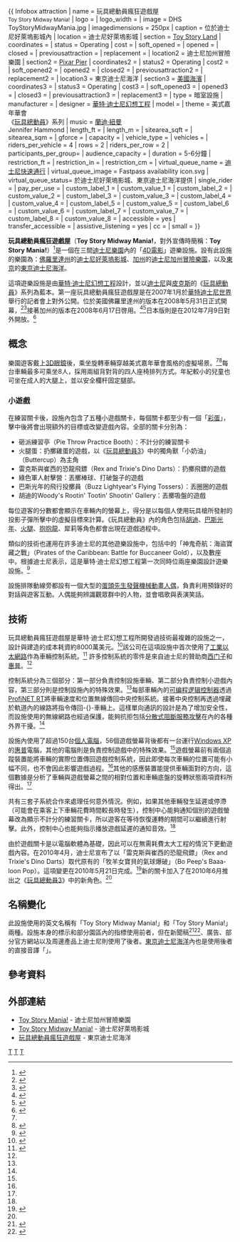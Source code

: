 {{noteTA
| G1=IT
| 1=zh-hans: 玩具总动员; zh-hk: 反斗奇兵; zh-tw: 玩具總動員;
| 2=zh-hans:皮克斯; zh-hk: 彼思; zh-tw: 皮克斯;
| 3=zh-hans: 蛋头; zh-hk: 薯蛋頭; zh-tw: 蛋頭;
}}
{{ Infobox attraction
<!--GLOBAL STATISTICS-->
| name                = 玩具總動員瘋狂遊戲屋<br><small>Toy Story Midway Mania!</small>
| logo                = 
| logo_width          =
| image               = DHS ToyStoryMidwayMania.jpg
| imagedimensions     = 250px
| caption             = 位於迪士尼好萊塢影城內
<!--INDIVIDUAL PARK STATISTICS-->
| location            = 迪士尼好萊塢影城
| section             = [[迪士尼好萊塢影城#Pixar_Place|Toy Story Land]]
| coordinates         = <!--Use {{Coord|display=inline}}-->
| status              = Operating
| cost                = 
| soft_opened         = 
| opened              = {{Start date|2008|5|31}}
| closed              = 
| previousattraction  = <!--If there is an appropriate article, this should be linked.-->
| replacement         = <!--If there is an appropriate article, this should be linked.-->
| location2           = 迪士尼加州冒險樂園
| section2            = [[迪士尼加州冒險樂園#Paradise_Pier|Pixar Pier]]
| coordinates2        = <!--Use {{Coord|display=inline}}-->
| status2             = Operating
| cost2               = 
| soft_opened2        = 
| opened2             = {{Start date|2008|6|17}}
| closed2             =  
| previousattraction2 = <!--If there is an appropriate article, this should be linked.-->
| replacement2        = <!--If there is an appropriate article, this should be linked.-->
| location3           = 東京迪士尼海洋
| section3            = [[美國海濱_(東京迪士尼樂園)|美國海濱]]
| coordinates3        = <!--Use {{Coord|display=inline}}-->
| status3             = Operating
| cost3               = 
| soft_opened3        = 
| opened3             = {{Start date|2012|7|9}}
| closed3             = 
| previousattraction3 = <!--If there is an appropriate article, this should be linked.-->
| replacement3        = <!--If there is an appropriate article, this should be linked.-->
<!--GENERAL STATISTICS-->
| type                = 暗室設施
| manufacturer        = <!--Must not be linked.-->
| designer            = [[華特·迪士尼幻想工程|華特·迪士尼幻想工程]]
| model               = 
| theme               = 美式嘉年華會<br>《[[玩具總動員|玩具總動員]]》系列
| music               = [[蘭迪·紐曼|蘭迪·紐曼]]<br>Jennifer Hammond
| length_ft           = <!--Must be expressed in feet and may contain only numeric characters.-->
| length_m            = <!--Must be expressed in metres and may contain only numeric characters.-->
| sitearea_sqft       = <!--Must be expressed in square feet and may contain only numeric characters.-->
| sitearea_sqm        = <!--Must be expressed in square metres and may contain only numeric characters.-->
| gforce              = 
| capacity            = 
<!--Use only one of vehicles, rows, participants, or audience-->
| vehicle_type        = 
| vehicles            = 
| riders_per_vehicle  = 4
| rows                = 2
| riders_per_row      = 2
| participants_per_group= <!--Only use if neither rows or vehicles is applicable.-->
| audience_capacity   = <!--For shows-->
| duration            = 5-6分鐘
| restriction_ft      = <!--Must be expressed in feet and may contain only numeric characters.-->
| restriction_in      = <!--Must be expressed in inches and may contain only numeric characters.-->
| restriction_cm      = <!--Must be expressed in centimetres and may contain only numeric characters.-->
| virtual_queue_name  = [[迪士尼快速通行|迪士尼快速通行]]
| virtual_queue_image = Fastpass availability icon.svg
| virtual_queue_status= 於迪士尼好萊塢影城、東京迪士尼海洋提供
| single_rider        = <!--Must be "available" if available.-->
| pay_per_use         = <!--Must be "available" if available.-->
| custom_label_1      = 
| custom_value_1      = 
| custom_label_2      = 
| custom_value_2      = 
| custom_label_3      = 
| custom_value_3      = 
| custom_label_4      = 
| custom_value_4      = 
| custom_label_5      = 
| custom_value_5      = 
| custom_label_6      = 
| custom_value_6      = 
| custom_label_7      = 
| custom_value_7      = 
| custom_label_8      = 
| custom_value_8      = 
| accessible          = yes
| transfer_accessible = 
| assistive_listening = yes
| cc                  = 
| small               = <!--Must be "yes" to collapse location sections by default-->
}}

'''玩具總動員瘋狂遊戲屋'''（'''Toy Story Midway Mania!'''，對外宣傳時簡稱：'''Toy Story Mania!'''）<ref>{{cite web|title=Toy Story Mania! Disneyland Resort TV Commercial|url=http://darkbeer.smugmug.com/gallery/5003333_bqo6i#300077022_eHKx4|publisher=SmugMug|accessdate=June 3, 2008|author=Darkbeer|date=May 23, 2008|archive-date=2012-02-13|archive-url=https://web.archive.org/web/20120213110813/http://darkbeer.smugmug.com/gallery/5003333_bqo6i#300077022_eHKx4|dead-url=no}}</ref>是一個在三間[[華特迪士尼樂園及度假區|迪士尼樂園]]內的「[[4D電影|4D電影]]」遊樂設施。設有此設施的樂園為：[[佛羅里達州|佛羅里達州]]的[[迪士尼好萊塢影城|迪士尼好萊塢影城]]、[[加州|加州]]的[[迪士尼加州冒險樂園|迪士尼加州冒險樂園]]，以及[[東京|東京]]的[[東京迪士尼海洋|東京迪士尼海洋]]。

這項遊樂設施是由[[華特·迪士尼幻想工程|華特·迪士尼幻想工程]]設計，並以[[华特迪士尼影片|迪士尼]]與[[皮克斯动画工作室|皮克斯]]的《[[玩具總動員|玩具總動員]]》系列為藍本。第一座玩具總動員瘋狂遊戲屋是在2007年1月於[[華特迪士尼世界|華特迪士尼世界]]舉行的記者會上對外公開。位於美國佛羅里達州的版本在2008年5月31日正式開幕，<ref>{{cite news|last=Bevil|first=Dewayne|title=Orlando theme-park goers preview Toy Story Mania|url=http://www.orlandosentinel.com/business/custom/tourism/orl-toystory1108may11,0,5407682.story|accessdate=May 12, 2008|newspaper=Orlando Sentinel|date=May 11, 2008|archive-date=2011-06-29|archive-url=https://web.archive.org/web/20110629150516/http://www.orlandosentinel.com/business/custom/tourism/orl-toystory1108may11,0,5407682.story|dead-url=no}}</ref><ref>{{cite news|last=Bevil|first=Dewayne|title=Toy Story Mania to surge in "late May" at Disney’s Hollywood Studios|url=http://blogs.orlandosentinel.com/features_orlando/2008/03/toy-story-man-1.html|accessdate=March 19, 2008|newspaper=Orlando Sentinel|date=March 17, 2008|archive-date=2008-03-20|archive-url=https://web.archive.org/web/20080320235350/http://blogs.orlandosentinel.com/features_orlando/2008/03/toy-story-man-1.html|dead-url=no}}</ref>接著加州的版本在2008年6月17日啓用。<ref>{{cite web|title=Spring Into Summer Mania with New Vacation Package Offerings from Disneyland Resort|url=http://www.disneylandnews.com/article_display.cfm?article_id=285|publisher=Disneyland Resort Newsroom|accessdate=April 27, 2008|archiveurl=https://web.archive.org/web/20080420070223/http://www.disneylandnews.com/article_display.cfm?article_id=285|archivedate=2008年4月20日|date=April 14, 2008|deadurl=yes}}</ref><ref>{{cite news|last=Tully|first=Sarah|title=Shoot 'em Disney ride gets sneak peek|url=http://www.ocregister.com/news/ride-77333-games-disney.html|newspaper=The Orange County Register|accessdate=March 19, 2008|date=March 18, 2008|archive-date=2012-10-18|archive-url=https://web.archive.org/web/20121018082449/http://www.ocregister.com/news/ride-77333-games-disney.html|dead-url=no}}</ref>日本版則是在2012年7月9日對外開放。<ref>{{cite web|title="Cinderella" Attraction and Toy Story Mania! Coming to Tokyo Disney Resort|url=http://www.jtcent.com/extras/news/news_090507.html|publisher=Joe's Tokyo Disneyland Resort Photo Site|accessdate=May 8, 2009|date=May 7, 2009|archive-url=https://web.archive.org/web/20090510073251/http://www.jtcent.com/extras/news/news_090507.html|archive-date=2009-05-10|dead-url=yes}}</ref>

== 概念 ==
樂園遊客戴上[[3D電影|3D眼鏡]]後，乘坐旋轉車輛穿越美式嘉年華會風格的虛擬場景。<ref name="New York Times"/><ref>{{cite news|last=MacDonald|first=Brady|title=Disney offers sneak peek at Toy Story Mania ride|url=http://travel.latimes.com/daily-deal-blog/index.php/disney-offers-sneak--1516/|accessdate=March 19, 2008|newspaper=LA Times|date=March 17, 2008|archive-date=2008-06-18|archive-url=https://web.archive.org/web/20080618163040/http://travel.latimes.com/daily-deal-blog/index.php/disney-offers-sneak--1516/|dead-url=no}}</ref>每台車輛最多可乘坐8人，採用兩組背對背的四人座椅排列方式。年紀較小的兒童也可坐在成人的大腿上，並以安全欄杆固定腿部。

=== 小遊戲 ===
在練習關卡後，設施內包含了五種小遊戲關卡，每個關卡都至少有一個「[[彩蛋_(視覺)|彩蛋]]」，擊中後將會出現額外的目標或改變遊戲內容。全部的關卡分別為：
* 砸派練習亭（Pie Throw Practice Booth）：不計分的練習關卡
* 火腿蛋：扔擲雞蛋的遊戲，以《[[玩具總動員3|玩具總動員3]]》中的獨角獸「小奶油」（Buttercup）為主角
* 雷克斯與崔西的恐龍飛鏢（Rex and Trixie's Dino Darts）：扔擲飛鏢的遊戲
* 綠色軍人射擊營：丟擲棒球、打破盤子的遊戲
* 巴斯光年的飛行投擲員（Buzz Lightyear's Flying Tossers）：丟圈圈的遊戲
* 胡迪的Woody's Rootin' Tootin' Shootin' Gallery：丟擲吸盤的遊戲

每位遊客的分數都會顯示在車輛內的螢幕上，得分是以每個人使用玩具槍所發射的投影子彈所擊中的虛擬目標來計算。《玩具總動員》內的角色包括[[警长胡迪|胡迪]]、[[巴斯光年|巴斯光年]]、[[玩具总动员角色列表#火腿|火腿]]、[[玩具总动员角色列表#抱抱龍|抱抱龍]]、犀莉等角色都會出現在遊戲過程中。

類似的技術也運用在許多迪士尼的其他遊樂設施中，包括{{link-en|DisneyQuest|DisneyQuest}}中的「神鬼奇航：海盜寶藏之戰」（Pirates of the Caribbean: Battle for Buccaneer Gold），以及數座{{link-en|巴斯光年 (遊樂設施)|Buzz Lightyear (attractions)|巴斯光年遊樂設施}}中。根據迪士尼表示，這是華特·迪士尼幻想工程第一次同時位兩座樂園設計遊樂設施。<ref>{{cite web|title=Toy Story Mania! Fun Facts|url=http://wdwnews.com/ViewPressRelease.aspx?PressReleaseID=109755|publisher=wdwnews.com|accessdate=May 24, 2008|date=May 23, 2008|deadurl=yes|archiveurl=https://web.archive.org/web/20080519204458/http://www.wdwnews.com/ViewPressRelease.aspx?PressReleaseID=109755|archivedate=2008年5月19日}}</ref>

設施排隊動線旁都設有一個大型的[[玩具總動員角色列表#.E8.9B.8B.E9.A0.AD.E5.85.88.E7.94.9F|蛋頭先生]][[發聲機動|發聲機械動畫人偶]]，負責利用預錄好的對話與遊客互動。人偶能夠辨識觀眾群中的人物，並會唱歌與表演笑話。

== 技術 ==
玩具總動員瘋狂遊戲屋是華特·迪士尼幻想工程所開發過技術最複雜的設施之一，設計與建造的成本耗資約8000萬美元。<ref name="New York Times">{{cite web|url=http://www.nytimes.com/2008/02/10/business/media/10ride.html?n=Top/Reference/Times%20Topics/Subjects/E/Entertainment%20and%20Amusements|title=Will Disney Keep Us Amused?|author=Brooks Barnes|publisher=''New York Times''|date=February 10, 2008|accessdate=August 8, 2008|archive-date=2019-11-10|archive-url=https://web.archive.org/web/20191110193445/https://www.nytimes.com/2008/02/10/business/media/10ride.html?n=Top%2FReference%2FTimes%20Topics%2FSubjects%2FE%2FEntertainment%20and%20Amusements|dead-url=no}}</ref>該公司在這項設施中首次使用了[[工業以太網路|工業以太網路]]作為車輛控制系統。<ref name="DesignNews">{{cite web|url=http://www.designnews.com/article/46702-Disney_Rides_on_Wireless_Ethernet.php|title=Disney Rides on Wireless Ethernet|first=Joseph|last=Ogando|publisher=''Design News''|date=June 20, 2008|accessdate=July 29, 2008|deadurl=yes|archiveurl=https://web.archive.org/web/20100901055805/http://www.designnews.com/article/46702-Disney_Rides_on_Wireless_Ethernet.php|archivedate=2010年9月1日}}</ref> 許多控制系統的零件是來自迪士尼的贊助商[[西门子公司|西门子]]和[[惠普公司|惠普]]。<ref name="DesignNews"/>

控制系統分為三個部分：第一部分負責控制設施車輛、第二部分負責控制小遊戲內容，第三部分則是控制設施內的特殊效果。<ref name="DesignNews"/>每部車輛內的[[可编程逻辑控制器|可编程逻辑控制器]]透過[[PROFINET|ProfiNET RT]]將車輛速度和位置無線傳回中央控制系統。接著中央控制再透過埋藏於軌道內的線路將指令傳回-{}-車輛上。這樣單向通訊的設計是為了增加安全性，而設施使用的無線網路也經過保護，能夠抗拒包括[[分散式阻斷服務攻擊|分散式阻斷服務攻擊]]在內的各種外界干擾。<ref name="DesignNews"/>

設施內使用了超過150台[[個人電腦|個人電腦]]，56個遊戲螢幕背後都有一台運行[[Windows_XP|Windows XP]]的[[惠普公司|惠普]]電腦，其他的電腦則是負責控制遊戲中的特殊效果。<ref name="DesignNews"/>遊戲螢幕前有兩個追蹤裝置能將車輛的實際位置傳回遊戲控制系統，因此即使每次車輛的位置可能有小幅不同，也不會因此影響遊戲過程。<ref name="DesignNews"/>其他的感應裝置能提供車輛面對的方向，這個數據是分析了車輛與遊戲螢幕之間的相對位置和車輛底盤的旋轉狀態兩項資料所得出。<ref name="DesignNews"/>

共有三套子系統合作來處理任何意外情況。例如，如果其他車輛發生延遲或停滯（可能會在乘客上下車輛花費時間較長時發生），控制中心能夠通知個別的遊戲螢幕改為顯示不計分的練習關卡，所以遊客在等待恢復運轉的期間可以繼續進行射擊。此外，控制中心也能夠指示播放遊戲延遲的通知音效。<ref name="DesignNews"/>

由於遊戲關卡是以電腦軟體為基礎，因此可以在無需耗費太大工程的情況下更動遊戲內容。在2010年4月，迪士尼宣布了以「雷克斯與崔西的恐龍飛鏢」（Rex and Trixie's Dino Darts）取代原有的「牧羊女寶貝的氣球爆破」（Bo Peep's Baaa-loon Pop）。這項變更在2010年5月21日完成。<ref name="DPBlog">{{cite web|url=http://disneyparks.disney.go.com/blog/2010/04/new-toy-story-mania-game-toy-story-3-character-coming-to-disney-parks-in-may/|title=New Toy Story Mania! Game, ‘Toy Story 3′ Character Coming To Disney Parks In May|first=Thomas|last=Smith|work=Disney Parks Blog|publisher=Disney Parks|date=April 28, 2010|accessdate=May 3, 2008|archive-date=2012-03-03|archive-url=https://web.archive.org/web/20120303205635/http://disneyparks.disney.go.com/blog/2010/04/new-toy-story-mania-game-toy-story-3-character-coming-to-disney-parks-in-may/|dead-url=no}}</ref>新的關卡加入了在2010年6月推出之《[[玩具總動員3|玩具總動員3]]》中的新角色。<ref name="DPBlog"/>

== 名稱變化 ==
此設施使用的英文名稱有「Toy Story Midway Mania!」和「Toy Story Mania!」兩種。設施本身的標示和部分園區內的指標使用前者，但在新聞稿<ref>{{cite web|title='Toy Story' Characters Challenge Guests to Ride and Play Toy Story Mania!|url=http://www.disneylandnews.com/article_display.cfm?article_id=267|publisher=Disneyland Resort News|accessdate=March 29, 2008|archiveurl=https://web.archive.org/web/20080324162451/http://www.disneylandnews.com/article_display.cfm?article_id=267|archivedate=2008年3月24日|date=March 20, 2008|deadurl=yes}}</ref><ref>{{cite web|title=Toy Story Mania! Begins Challenging Walt Disney World Guests at Disney’s Hollywood Studios|url=http://wdwnews.com/ViewPressRelease.aspx?PressReleaseID=105867|publisher=wdwnews.com|accessdate=March 29, 2008|deadurl=yes|archiveurl=https://web.archive.org/web/20080519214824/http://www.wdwnews.com/ViewPressRelease.aspx?PressReleaseID=105867|archivedate=2008年5月19日}}</ref>、廣告、部分官方網站以及周邊產品上迪士尼則使用了後者。[[東京迪士尼海洋|東京迪士尼海洋]]內也是使用後者的直接音譯「{{lang|ja|トイ・ストーリー・マニア!}}」。

== 參考資料 ==
{{reflist|2}}

== 外部連結 ==
*[http://disneyland.disney.go.com/disney-california-adventure/toy-story-mania/?name=ToyStoryManiaAttractionPage Toy Story Mania!] {{Wayback|url=http://disneyland.disney.go.com/disney-california-adventure/toy-story-mania/?name=ToyStoryManiaAttractionPage |date=20130618174602 }} - 迪士尼加州冒險樂園
*[https://disneyworld.disney.go.com/attractions/hollywood-studios/toy-story-mania/ Toy Story Midway Mania!] {{Wayback|url=https://disneyworld.disney.go.com/attractions/hollywood-studios/toy-story-mania/ |date=20170616164614 }} - 迪士尼好萊塢影城
*[https://web.archive.org/web/20130703133515/http://www.tokyodisneyresort.co.jp/tc/tds/atrc/waterfront/toy/index.html 玩具總動員瘋狂遊戲屋] - 東京迪士尼海洋

{{玩具總動員}}
{{東京迪士尼海洋}}

[[Category:東京迪士尼海洋遊樂設施|T]]
[[Category:迪士尼度假區及主題公園遊樂設施|T]]
[[Category:玩具總動員|T]]